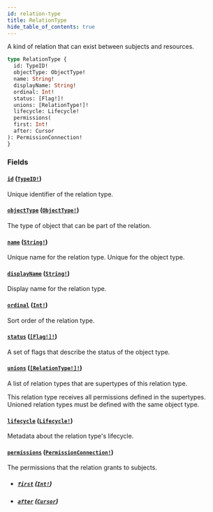 ```yaml
---
id: relation-type
title: RelationType
hide_table_of_contents: true
---
```



A kind of relation that can exist between subjects and resources.

```graphql
type RelationType {
  id: TypeID!
  objectType: ObjectType!
  name: String!
  displayName: String!
  ordinal: Int!
  status: [Flag!]!
  unions: [RelationType!]!
  lifecycle: Lifecycle!
  permissions(
  first: Int!
  after: Cursor
): PermissionConnection!
}
```


### Fields

#### [`id`](#) ([`TypeID!`](/docs/directory-guide/graphql/reference/schema/scalars/type-id))

Unique identifier of the relation type.


#### [`objectType`](#) ([`ObjectType!`](/docs/directory-guide/graphql/reference/schema/objects/object-type))

The type of object that can be part of the relation.


#### [`name`](#) ([`String!`](/docs/directory-guide/graphql/reference/schema/scalars/string))

Unique name for the relation type. Unique for the object type.


#### [`displayName`](#) ([`String!`](/docs/directory-guide/graphql/reference/schema/scalars/string))

Display name for the relation type.


#### [`ordinal`](#) ([`Int!`](/docs/directory-guide/graphql/reference/schema/scalars/int))

Sort order of the relation type.


#### [`status`](#) ([`[Flag!]!`](/docs/directory-guide/graphql/reference/schema/enums/flag))

A set of flags that describe the status of the object type.


#### [`unions`](#) ([`[RelationType!]!`](/docs/directory-guide/graphql/reference/schema/objects/relation-type))

A list of relation types that are supertypes of this relation type.

This relation type receives all permissions defined in the supertypes.
Unioned relation types must be defined with the same object type.


#### [`lifecycle`](#) ([`Lifecycle!`](/docs/directory-guide/graphql/reference/schema/objects/lifecycle))

Metadata about the relation type's lifecycle.


#### [`permissions`](#) ([`PermissionConnection!`](/docs/directory-guide/graphql/reference/schema/objects/permission-connection))

The permissions that the relation grants to subjects.
- ##### [`first`](#) ([`Int!`](/docs/directory-guide/graphql/reference/schema/scalars/int))




- ##### [`after`](#) ([`Cursor`](/docs/directory-guide/graphql/reference/schema/scalars/cursor))







